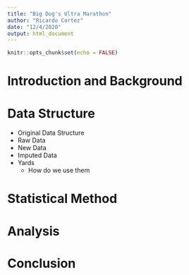 ```yaml
---
title: "Big Dog's Ultra Marathon"
author: "Ricardo Cortez"
date: "12/4/2020"
output: html_document
---
```


```r
knitr::opts_chunk$set(echo = FALSE)
```

# Introduction and Background
# Data Structure
  - Original Data Structure
  - Raw Data
  - New Data
  - Imputed Data
  - Yards
    - How do we use them
    
# Statistical Method
# Analysis
# Conclusion


